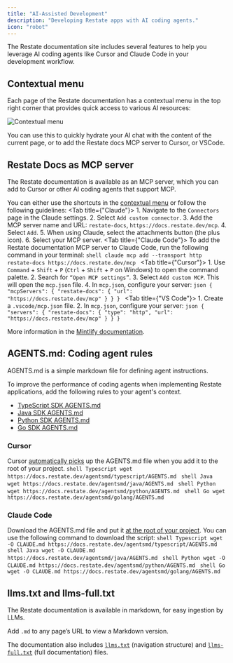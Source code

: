 ```yaml
---
title: "AI-Assisted Development"
description: "Developing Restate apps with AI coding agents."
icon: "robot"
---
```


The Restate documentation site includes several features to help you leverage AI coding agents like Cursor and Claude Code in your development workflow.

## Contextual menu

Each page of the Restate documentation has a contextual menu in the top right corner that provides quick access to various AI resources:

<img src="/img/develop/contextual-menu.png" alt="Contextual menu"/>

You can use this to quickly hydrate your AI chat with the content of the current page, or to add the Restate docs MCP server to Cursor, or VSCode.


## Restate Docs as MCP server

The Restate documentation is available as an MCP server, which you can add to Cursor or other AI coding agents that support MCP.

You can either use the shortcuts in the [contextual menu](/develop/ai-assistant#contextual-menu) or follow the following guidelines:
<Tabs>
    <Tab title={"Claude"}>
        1. Navigate to the `Connectors` page in the Claude settings.
        2. Select `Add custom connector`.
        3. Add the MCP server name and URL: `restate-docs`, `https://docs.restate.dev/mcp`.
        4. Select `Add`.
        5. When using Claude, select the attachments button (the plus icon).
        6. Select your MCP server.
    </Tab>
    <Tab title={"Claude Code"}>
        To add the Restate documentation MCP server to Claude Code, run the following command in your terminal:
        ```shell
        claude mcp add --transport http restate-docs https://docs.restate.dev/mcp
        ```
    </Tab>
    <Tab title={"Cursor"}>
        1. Use `Command` + `Shift` + `P` (`Ctrl` + `Shift` + `P` on Windows) to open the command palette.
        2. Search for `“Open MCP settings”`.
        3. Select `Add custom MCP`. This will open the `mcp.json` file.
        4. In `mcp.json`, configure your server:
        ```json
        {
            "mcpServers": {
                "restate-docs": {
                    "url": "https://docs.restate.dev/mcp"
                }
            }
        }
        ```
    </Tab>
    <Tab title={"VS Code"}>
        1. Create a `.vscode/mcp.json` file.
        2. In `mcp.json`, configure your server:
        ```json
        {
            "servers": {
            "restate-docs": {
                    "type": "http",
                    "url": "https://docs.restate.dev/mcp"
                }
            }
        }
        ```
    </Tab>
</Tabs>

More information in the [Mintlify documentation](https://www.mintlify.com/docs/ai/model-context-protocol#using-your-mcp-server).

## AGENTS.md: Coding agent rules

AGENTS.md is a simple markdown file for defining agent instructions.

To improve the performance of coding agents when implementing Restate applications, add the following rules to your agent's context.

- [TypeScript SDK AGENTS.md](/agentsmd/typescript/AGENTS.md)
- [Java SDK AGENTS.md](/agentsmd/java/AGENTS.md)
- [Python SDK AGENTS.md](/agentsmd/python/AGENTS.md)
- [Go SDK AGENTS.md](/agentsmd/golang/AGENTS.md)

### Cursor
Cursor [automatically picks](https://cursor.com/docs/context/rules#agentsmd) up the AGENTS.md file when you add it to the root of your project.
<CodeGroup>
    ```shell Typescript
    wget https://docs.restate.dev/agentsmd/typescript/AGENTS.md
    ```
    ```shell Java
    wget https://docs.restate.dev/agentsmd/java/AGENTS.md
    ```
    ```shell Python
    wget https://docs.restate.dev/agentsmd/python/AGENTS.md
    ```
    ```shell Go
    wget https://docs.restate.dev/agentsmd/golang/AGENTS.md
    ```
</CodeGroup>

### Claude Code
Download the AGENTS.md file and put it [at the root of your project](https://www.anthropic.com/engineering/claude-code-best-practices). You can use the following command to download the script:
<CodeGroup>
    ```shell Typescript
    wget -O CLAUDE.md https://docs.restate.dev/agentsmd/typescript/AGENTS.md
    ```
    ```shell Java
    wget -O CLAUDE.md https://docs.restate.dev/agentsmd/java/AGENTS.md
    ```
    ```shell Python
    wget -O CLAUDE.md https://docs.restate.dev/agentsmd/python/AGENTS.md
    ```
    ```shell Go
    wget -O CLAUDE.md https://docs.restate.dev/agentsmd/golang/AGENTS.md
    ```
</CodeGroup>

## llms.txt and llms-full.txt

The Restate documentation is available in markdown, for easy ingestion by LLMs.

Add `.md` to any page’s URL to view a Markdown version.

The documentation also includes [`llms.txt`](/llms.txt) (navigation structure) and [`llms-full.txt`](/llms-full.txt) (full documentation) files.
